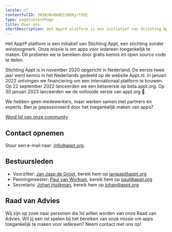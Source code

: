 ```yaml
---
locale: nl
contentfulID: 3N1WJWx8m8EIzB6KyrTXEE
type: pageContentPage
title: Over ons
shortDescription: Het Appt® platform is een initiatief van Stichting Appt, een stichting zonder winstoogmerk.
---
```


Het Appt® platform is een initiatief van Stichting Appt, een stichting zonder winstoogmerk. Onze missie is om apps voor iedereen toegankelijk te maken. Dit proberen we te bereiken door gratis kennis en open source code te delen.

Stichting Appt is in november 2020 opgericht in Nederland. De eerste twee jaar werd kennis in het Nederlands gedeeld op de website Appt.nl. In januari 2022 ontvingen we financiering om een internationaal platform te bouwen. Op 22 september 2022 lanceerden we een bètaversie op beta.appt.org. Op 30 januari 2023 lanceerden we de voltooide versie van appt.org 🎉.

We hebben geen medewerkers, maar werken samen met partners en experts. Ben je gepassioneerd door het toegankelijk maken van apps?

[Word lid van onze community](https://appt.li/slack)

## Contact opnemen

Stuur een e-mail naar: [info@appt.org](mailto:info@appt.org).

## Bestuursleden

- Voorzitter: [Jan Jaap de Groot](https://www.linkedin.com/in/jan-jaap/), bereik hem op [janjaap@appt.org](mailto:janjaap@appt.org)
- Penningmeester: [Paul van Workum](https://www.linkedin.com/in/paulvanworkum/), bereik hem op [paul@appt.org](mailto:paul@appt.org)
- Secretaris: [Johan Huijkman](https://www.linkedin.com/in/johanhuijkman/), bereik hem op [johan@appt.org](mailto:johan@appt.org)

## Raad van Advies

Wij zijn op zoek naar personen die lid willen worden van onze Raad van Advies. Wil jij een rol spelen bij het bereiken van onze missie om apps toegankelijk te maken voor iedereen? Neem contact met ons op!
